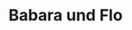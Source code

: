 ---
title: Babara und Flo
image: /images/hochzeitsblog/kennenlernshooting/babara-flo1.jpg
width: 2000
height: 1333
category: Kennenlernshooting
couple_category:
weight: 6005
---